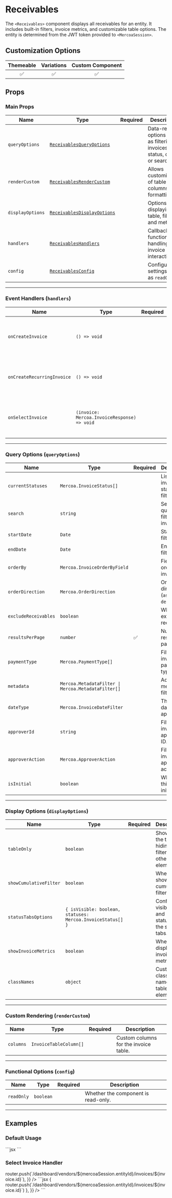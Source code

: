 
# Receivables

The `<Receivables>` component displays all receivables for an entity. It includes built-in filters, invoice metrics, and customizable table options. The entity is determined from the JWT token provided to `<MercoaSession>`.

## Customization Options

| Themeable | Variations | Custom Component |
| :-------: | :--------: | :--------------: |
|    ✅     |     ✅     |        ✅        |

## Props

### Main Props

| Name             | Type                                            | Required | Description                                                                 |
| ---------------- | ----------------------------------------------- | -------- | --------------------------------------------------------------------------- |
| `queryOptions`   | [`ReceivablesQueryOptions`](#query-options)     |          | Data-related options such as filtering invoices by status, date, or search. |
| `renderCustom`   | [`ReceivablesRenderCustom`](#custom-rendering)  |          | Allows customization of table columns and formatting.                       |
| `displayOptions` | [`ReceivablesDisplayOptions`](#display-options) |          | Options for displaying table, filters, and metrics.                         |
| `handlers`       | [`ReceivablesHandlers`](#event-handlers)        |          | Callback functions for handling invoice interactions.                       |
| `config`         | [`ReceivablesConfig`](#functional-options)      |          | Configuration settings such as `readOnly`.                                  |

---

<a id="event-handlers"></a>
### Event Handlers (`handlers`)

| Name                       | Type                                        | Required | Description                                           |
| -------------------------- | ------------------------------------------- | -------- | ----------------------------------------------------- |
| `onCreateInvoice`          | `() => void`                                |          | Triggered when the user initiates invoice creation.   |
| `onCreateRecurringInvoice` | `() => void`                                |          | Triggered when a recurring invoice is being created.  |
| `onSelectInvoice`          | `(invoice: Mercoa.InvoiceResponse) => void` |          | Triggered when an invoice is selected from the table. |

---

<a id="query-options"></a>
### Query Options (`queryOptions`)

| Name                 | Type                                               | Required | Description                          |
| -------------------- | -------------------------------------------------- | -------- | ------------------------------------ |
| `currentStatuses`    | `Mercoa.InvoiceStatus[]`                           |          | List of invoice statuses to filter.  |
| `search`             | `string`                                           |          | Search query for filtering invoices. |
| `startDate`          | `Date`                                             |          | Start date filter.                   |
| `endDate`            | `Date`                                             |          | End date filter.                     |
| `orderBy`            | `Mercoa.InvoiceOrderByField`                       |          | Field to order the invoices by.      |
| `orderDirection`     | `Mercoa.OrderDirection`                            |          | Order direction (`asc` or `desc`).   |
| `excludeReceivables` | `boolean`                                          |          | Whether to exclude receivables.      |
| `resultsPerPage`     | `number`                                           | ✅       | Number of results per page.          |
| `paymentType`        | `Mercoa.PaymentType[]`                             |          | Filter invoices by payment type.     |
| `metadata`           | `Mercoa.MetadataFilter \| Mercoa.MetadataFilter[]` |          | Additional metadata filters.         |
| `dateType`           | `Mercoa.InvoiceDateFilter`                         |          | The type of date filter to apply.    |
| `approverId`         | `string`                                           |          | Filter invoices by approver ID.      |
| `approverAction`     | `Mercoa.ApproverAction`                            |          | Filter invoices by approver action.  |
| `isInitial`          | `boolean`                                          |          | Whether this is the initial load.    |

---

<a id="display-options"></a>
### Display Options (`displayOptions`)

| Name                   | Type                                                       | Required | Description                                                |
| ---------------------- | ---------------------------------------------------------- | -------- | ---------------------------------------------------------- |
| `tableOnly`            | `boolean`                                                  |          | Show only the table, hiding filters and other UI elements. |
| `showCumulativeFilter` | `boolean`                                                  |          | Whether to show a cumulative filter toggle.                |
| `statusTabsOptions`    | `{ isVisible: boolean, statuses: Mercoa.InvoiceStatus[] }` |          | Configure visibility and statuses for the status tabs.     |
| `showInvoiceMetrics`   | `boolean`                                                  |          | Whether to display invoice metrics.                        |
| `classNames`           | `object`                                                   |          | Custom class names for table and UI elements.              |

---

<a id="custom-rendering"></a>
### Custom Rendering (`renderCustom`)

| Name      | Type                   | Required | Description                           |
| --------- | ---------------------- | -------- | ------------------------------------- |
| `columns` | `InvoiceTableColumn[]` |          | Custom columns for the invoice table. |

---

<a id="functional-options"></a>
### Functional Options (`config`)

| Name       | Type      | Required | Description                         |
| ---------- | --------- | -------- | ----------------------------------- |
| `readOnly` | `boolean` |          | Whether the component is read-only. |

---

## Examples

### Default Usage

<ComponentContainer>
  <Receivables />
  ```jsx
  <Receivables />
  ```
</ComponentContainer>

### Select Invoice Handler

<ComponentContainer>
  <Receivables
    handlers={{
      onSelectInvoice: (invoice) => router.push(`/dashboard/vendors/${mercoaSession.entityId}/invoices/${invoice.id}`),
    }}
  />
  ```jsx
  <Receivables
    handlers={{
      onSelectInvoice: (invoice) => {
        router.push(`/dashboard/vendors/${mercoaSession.entityId}/invoices/${invoice.id}`)
      },
    }}
  />
  ```
</ComponentContainer>
